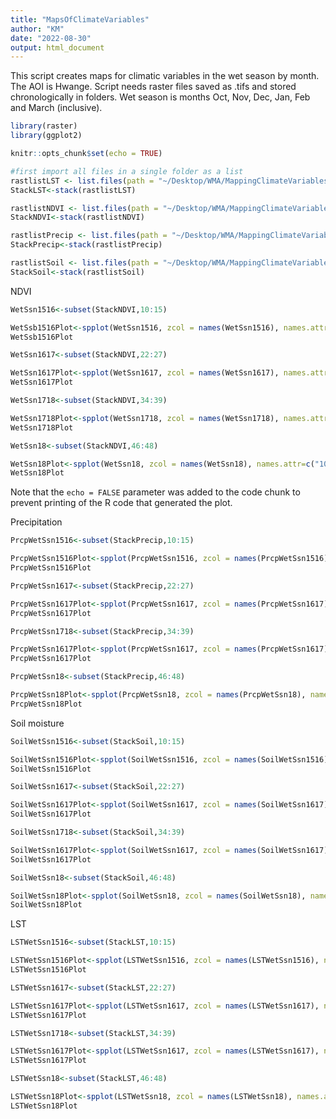 ```yaml
---
title: "MapsOfClimateVariables"
author: "KM"
date: "2022-08-30"
output: html_document
---
```


This script creates maps for climatic variables in the wet season by month. The AOI is Hwange. Script needs raster files saved as .tifs and stored chronologically in folders. Wet season is months Oct, Nov, Dec, Jan, Feb and March (inclusive).

```r
library(raster)
library(ggplot2)

knitr::opts_chunk$set(echo = TRUE)
```




```r
#first import all files in a single folder as a list 
rastlistLST <- list.files(path = "~/Desktop/WMA/MappingClimateVariables/MappingClimateVariables/LST", pattern='.tif$', all.files=TRUE, full.names=T)
StackLST<-stack(rastlistLST)

rastlistNDVI <- list.files(path = "~/Desktop/WMA/MappingClimateVariables/MappingClimateVariables/NDVI", pattern='.tif$', all.files=TRUE, full.names=T)
StackNDVI<-stack(rastlistNDVI)

rastlistPrecip <- list.files(path = "~/Desktop/WMA/MappingClimateVariables/MappingClimateVariables/Precip", pattern='.tif$', all.files=TRUE, full.names=T)
StackPrecip<-stack(rastlistPrecip)

rastlistSoil <- list.files(path = "~/Desktop/WMA/MappingClimateVariables/MappingClimateVariables/Soil", pattern='.tif$', all.files=TRUE, full.names=T)
StackSoil<-stack(rastlistSoil)

```


NDVI
```r

WetSsn1516<-subset(StackNDVI,10:15)

WetSsb1516Plot<-spplot(WetSsn1516, zcol = names(WetSsn1516), names.attr=c("10", "11", "12", "1", "2","3"),  main = "2015-2016 wet season NDVI values by month")
WetSsb1516Plot

WetSsn1617<-subset(StackNDVI,22:27)

WetSsn1617Plot<-spplot(WetSsn1617, zcol = names(WetSsn1617), names.attr=c("10", "11", "12", "1", "2","3"),  main = "2016-2017 wet season NDVI values by month")
WetSsn1617Plot

WetSsn1718<-subset(StackNDVI,34:39)

WetSsn1718Plot<-spplot(WetSsn1718, zcol = names(WetSsn1718), names.attr=c("10", "11", "12", "1", "2","3"),  main = "2017-2018 wet season NDVI values by month")
WetSsn1718Plot

WetSsn18<-subset(StackNDVI,46:48)

WetSsn18Plot<-spplot(WetSsn18, zcol = names(WetSsn18), names.attr=c("10", "11", "12"),  main = "2018 wet season NDVI values by month")
WetSsn18Plot
```

Note that the `echo = FALSE` parameter was added to the code chunk to prevent printing of the R code that generated the plot.


Precipitation
```r

PrcpWetSsn1516<-subset(StackPrecip,10:15)

PrcpWetSsn1516Plot<-spplot(PrcpWetSsn1516, zcol = names(PrcpWetSsn1516), names.attr=c("10", "11", "12", "1", "2","3"),  main = "2015-2016 wet season precipitation by month")
PrcpWetSsn1516Plot

PrcpWetSsn1617<-subset(StackPrecip,22:27)

PrcpWetSsn1617Plot<-spplot(PrcpWetSsn1617, zcol = names(PrcpWetSsn1617), names.attr=c("10", "11", "12", "1", "2","3"),  main = "2016-2017 wet season precipitation by month")
PrcpWetSsn1617Plot

PrcpWetSsn1718<-subset(StackPrecip,34:39)

PrcpWetSsn1617Plot<-spplot(PrcpWetSsn1617, zcol = names(PrcpWetSsn1617), names.attr=c("10", "11", "12", "1", "2","3"),  main = "2017-2018 wet season precipitation by month")
PrcpWetSsn1617Plot

PrcpWetSsn18<-subset(StackPrecip,46:48)

PrcpWetSsn18Plot<-spplot(PrcpWetSsn18, zcol = names(PrcpWetSsn18), names.attr=c("10", "11", "12"),  main = "2018 wet season precipitation by month")
PrcpWetSsn18Plot
```

Soil moisture

```r

SoilWetSsn1516<-subset(StackSoil,10:15)

SoilWetSsn1516Plot<-spplot(SoilWetSsn1516, zcol = names(SoilWetSsn1516), names.attr=c("10", "11", "12", "1", "2","3"),  main = "2015-2016 wet season soil moisture by month")
SoilWetSsn1516Plot

SoilWetSsn1617<-subset(StackSoil,22:27)

SoilWetSsn1617Plot<-spplot(SoilWetSsn1617, zcol = names(SoilWetSsn1617), names.attr=c("10", "11", "12", "1", "2","3"),  main = "2016-2017 wet season soil moisture by month")
SoilWetSsn1617Plot

SoilWetSsn1718<-subset(StackSoil,34:39)

SoilWetSsn1617Plot<-spplot(SoilWetSsn1617, zcol = names(SoilWetSsn1617), names.attr=c("10", "11", "12", "1", "2","3"),  main = "2017-2018 wet season soil moisture by month")
SoilWetSsn1617Plot

SoilWetSsn18<-subset(StackSoil,46:48)

SoilWetSsn18Plot<-spplot(SoilWetSsn18, zcol = names(SoilWetSsn18), names.attr=c("10", "11", "12"),  main = "2018 wet season soil moisture by month")
SoilWetSsn18Plot
```
LST

```r

LSTWetSsn1516<-subset(StackLST,10:15)

LSTWetSsn1516Plot<-spplot(LSTWetSsn1516, zcol = names(LSTWetSsn1516), names.attr=c("10", "11", "12", "1", "2","3"),  main = "2015-2016 wet season LST by month")
LSTWetSsn1516Plot

LSTWetSsn1617<-subset(StackLST,22:27)

LSTWetSsn1617Plot<-spplot(LSTWetSsn1617, zcol = names(LSTWetSsn1617), names.attr=c("10", "11", "12", "1", "2","3"),  main = "2016-2017 wet season LST by month")
LSTWetSsn1617Plot

LSTWetSsn1718<-subset(StackLST,34:39)

LSTWetSsn1617Plot<-spplot(LSTWetSsn1617, zcol = names(LSTWetSsn1617), names.attr=c("10", "11", "12", "1", "2","3"),  main = "2017-2018 wet season LST by month")
LSTWetSsn1617Plot

LSTWetSsn18<-subset(StackLST,46:48)

LSTWetSsn18Plot<-spplot(LSTWetSsn18, zcol = names(LSTWetSsn18), names.attr=c("10", "11", "12"),  main = "2018 wet season LST by month")
LSTWetSsn18Plot
```
